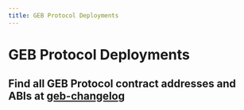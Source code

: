 ```yaml
---
title: GEB Protocol Deployments
---
```


# GEB Protocol Deployments

## Find all GEB Protocol contract addresses and ABIs at [geb-changelog](https://github.com/reflexer-labs/geb-changelog)



##
